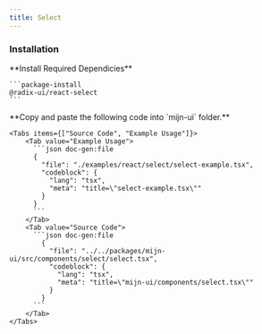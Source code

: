 ```yaml
---
title: Select
---
```



<ComponentPreview>
  <SelectExample />
</ComponentPreview>

### Installation

<Steps>
  <Step>
    **Install Required Dependicies**

    ```package-install
    @radix-ui/react-select
    ```

  </Step>

<Step>
    **Copy and paste the following code into  `mijn-ui` folder.**

    <Tabs items={["Source Code", "Example Usage"]}>
        <Tab value="Example Usage">
          ```json doc-gen:file
          {
            "file": "./examples/react/select/select-example.tsx",
            "codeblock": {
              "lang": "tsx",
              "meta": "title=\"select-example.tsx\""
            }
          }
          ```
        </Tab>
        <Tab value="Source Code">
          ```json doc-gen:file
            {
              "file": "../../packages/mijn-ui/src/components/select/select.tsx",
              "codeblock": {
                "lang": "tsx",
                "meta": "title=\"mijn-ui/components/select.tsx\""
              }
            }
          ```
        </Tab>
    </Tabs>

  </Step>

</Steps>

